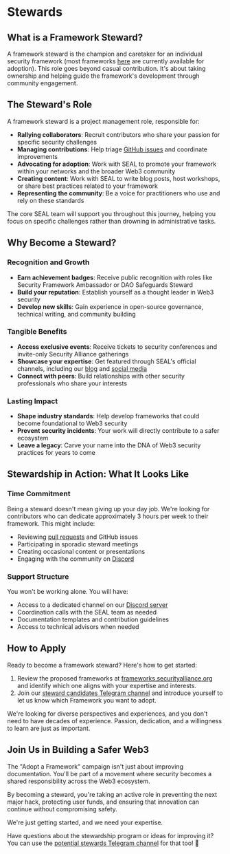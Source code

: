 # Stewards

## What is a Framework Steward?

A framework steward is the champion and caretaker for an individual security framework (most frameworks [here](https://frameworks.securityalliance.org) are currently available for adoption). This role goes beyond casual contribution. It's about taking ownership and helping guide the framework's development through community engagement.

## The Steward's Role

A framework steward is a project management role, responsible for:

- **Rallying collaborators**: Recruit contributors who share your passion for specific security challenges
- **Managing contributions**: Help triage [GitHub issues](https://github.com/security-alliance/frameworks/issues) and coordinate improvements
- **Advocating for adoption**: Work with SEAL to promote your framework within your networks and the broader Web3 community
- **Creating content**: Work with SEAL to write blog posts, host workshops, or share best practices related to your framework
- **Representing the community**: Be a voice for practitioners who use and rely on these standards

The core SEAL team will support you throughout this journey, helping you focus on specific challenges rather than drowning in administrative tasks.

## Why Become a Steward?

### Recognition and Growth

- **Earn achievement badges**: Receive public recognition with roles like Security Framework Ambassador or DAO Safeguards Steward
- **Build your reputation**: Establish yourself as a thought leader in Web3 security
- **Develop new skills**: Gain experience in open-source governance, technical writing, and community building

### Tangible Benefits

- **Access exclusive events**: Receive tickets to security conferences and invite-only Security Alliance gatherings
- **Showcase your expertise**: Get featured through SEAL's official channels, including our [blog](https://www.securityalliance.org/news) and [social media](https://twitter.com/_SEAL_Org)
- **Connect with peers**: Build relationships with other security professionals who share your interests

### Lasting Impact

- **Shape industry standards**: Help develop frameworks that could become foundational to Web3 security
- **Prevent security incidents**: Your work will directly contribute to a safer ecosystem
- **Leave a legacy**: Carve your name into the DNA of Web3 security practices for years to come

## Stewardship in Action: What It Looks Like

### Time Commitment

Being a steward doesn't mean giving up your day job. We're looking for contributors who can dedicate approximately 3 hours per week to their framework. This might include:

- Reviewing [pull requests](https://github.com/security-alliance/frameworks/pulls) and GitHub issues
- Participating in sporadic steward meetings
- Creating occasional content or presentations
- Engaging with the community on [Discord](https://discord.gg/securityalliance)

### Support Structure

You won't be working alone. You will have:

- Access to a dedicated channel on our [Discord server](https://discord.gg/securityalliance)
- Coordination calls with the SEAL team as needed
- Documentation templates and contribution guidelines
- Access to technical advisors when needed

## How to Apply

Ready to become a framework steward? Here's how to get started:

1. Review the proposed frameworks at [frameworks.securityalliance.org](https://frameworks.securityalliance.org) and identify which one aligns with your expertise and interests.
2. Join our [steward candidates Telegram channel](https://t.me/+Yd9OpSt1UvcyMjU5) and introduce yourself to let us know which Framework you want to adopt.

We're looking for diverse perspectives and experiences, and you don't need to have decades of experience. Passion, dedication, and a willingness to learn are just as important.

## Join Us in Building a Safer Web3

The "Adopt a Framework" campaign isn't just about improving documentation. You'll be part of a movement where security becomes a shared responsibility across the Web3 ecosystem.

By becoming a steward, you're taking an active role in preventing the next major hack, protecting user funds, and ensuring that innovation can continue without compromising safety.

We're just getting started, and we need your expertise.

Have questions about the stewardship program or ideas for improving it? You can use the [potential stewards Telegram channel](https://t.me/+Yd9OpSt1UvcyMjU5) for that too! 🙂